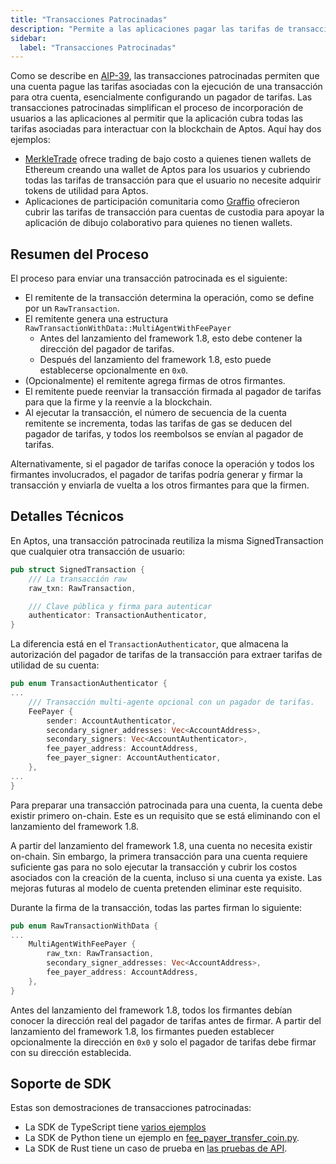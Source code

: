 ```yaml
---
title: "Transacciones Patrocinadas"
description: "Permite a las aplicaciones pagar las tarifas de transacción por los usuarios, simplificando la incorporación al eliminar la necesidad de tokens de gas."
sidebar:
  label: "Transacciones Patrocinadas"
---
```


Como se describe en [AIP-39](https://github.com/aptos-foundation/AIPs/blob/main/aips/aip-39.md), las transacciones patrocinadas permiten que una cuenta pague las tarifas asociadas con la ejecución de una transacción para otra cuenta, esencialmente configurando un pagador de tarifas. Las transacciones patrocinadas simplifican el proceso de incorporación de usuarios a las aplicaciones al permitir que la aplicación cubra todas las tarifas asociadas para interactuar con la blockchain de Aptos. Aquí hay dos ejemplos:

- [MerkleTrade](https://merkle.trade/) ofrece trading de bajo costo a quienes tienen wallets de Ethereum creando una wallet de Aptos para los usuarios y cubriendo todas las tarifas de transacción para que el usuario no necesite adquirir tokens de utilidad para Aptos.
- Aplicaciones de participación comunitaria como [Graffio](https://medium.com/aptoslabs/graffio-web3s-overnight-sensation-81a6cf18b626) ofrecieron cubrir las tarifas de transacción para cuentas de custodia para apoyar la aplicación de dibujo colaborativo para quienes no tienen wallets.

## Resumen del Proceso

El proceso para enviar una transacción patrocinada es el siguiente:

- El remitente de la transacción determina la operación, como se define por un `RawTransaction`.
- El remitente genera una estructura `RawTransactionWithData::MultiAgentWithFeePayer`
  - Antes del lanzamiento del framework 1.8, esto debe contener la dirección del pagador de tarifas.
  - Después del lanzamiento del framework 1.8, esto puede establecerse opcionalmente en `0x0`.
- (Opcionalmente) el remitente agrega firmas de otros firmantes.
- El remitente puede reenviar la transacción firmada al pagador de tarifas para que la firme y la reenvíe a la blockchain.
- Al ejecutar la transacción, el número de secuencia de la cuenta remitente se incrementa, todas las tarifas de gas se deducen del pagador de tarifas, y todos los reembolsos se envían al pagador de tarifas.

Alternativamente, si el pagador de tarifas conoce la operación y todos los firmantes involucrados, el pagador de tarifas podría generar y firmar la transacción y enviarla de vuelta a los otros firmantes para que la firmen.

## Detalles Técnicos

En Aptos, una transacción patrocinada reutiliza la misma SignedTransaction que cualquier otra transacción de usuario:

```rust
pub struct SignedTransaction {
    /// La transacción raw
    raw_txn: RawTransaction,

    /// Clave pública y firma para autenticar
    authenticator: TransactionAuthenticator,
}
```

La diferencia está en el `TransactionAuthenticator`, que almacena la autorización del pagador de tarifas de la transacción para extraer tarifas de utilidad de su cuenta:

```rust
pub enum TransactionAuthenticator {
...
    /// Transacción multi-agente opcional con un pagador de tarifas.
    FeePayer {
        sender: AccountAuthenticator,
        secondary_signer_addresses: Vec<AccountAddress>,
        secondary_signers: Vec<AccountAuthenticator>,
        fee_payer_address: AccountAddress,
        fee_payer_signer: AccountAuthenticator,
    },
...
}
```

Para preparar una transacción patrocinada para una cuenta, la cuenta debe existir primero on-chain. Este es un requisito que se está eliminando con el lanzamiento del framework 1.8.

A partir del lanzamiento del framework 1.8, una cuenta no necesita existir on-chain. Sin embargo, la primera transacción para una cuenta requiere suficiente gas para no solo ejecutar la transacción y cubrir los costos asociados con la creación de la cuenta, incluso si una cuenta ya existe. Las mejoras futuras al modelo de cuenta pretenden eliminar este requisito.

Durante la firma de la transacción, todas las partes firman lo siguiente:

```rust
pub enum RawTransactionWithData {
...
    MultiAgentWithFeePayer {
        raw_txn: RawTransaction,
        secondary_signer_addresses: Vec<AccountAddress>,
        fee_payer_address: AccountAddress,
    },
}
```

Antes del lanzamiento del framework 1.8, todos los firmantes debían conocer la dirección real del pagador de tarifas antes de firmar. A partir del lanzamiento del framework 1.8, los firmantes pueden establecer opcionalmente la dirección en `0x0` y solo el pagador de tarifas debe firmar con su dirección establecida.

## Soporte de SDK

Estas son demostraciones de transacciones patrocinadas:

- La SDK de TypeScript tiene [varios ejemplos](https://github.com/aptos-labs/aptos-ts-sdk/tree/main/examples/typescript-esm/sponsored_transactions)
- La SDK de Python tiene un ejemplo en [fee\_payer\_transfer\_coin.py](https://github.com/aptos-labs/aptos-python-sdk/blob/main/examples/fee_payer_transfer_coin.py).
- La SDK de Rust tiene un caso de prueba en [las pruebas de API](https://github.com/aptos-labs/aptos-core/blob/0a62e54e13bc5da604ceaf39efed5c012a292078/api/src/tests/transactions_test.rs#L255).
